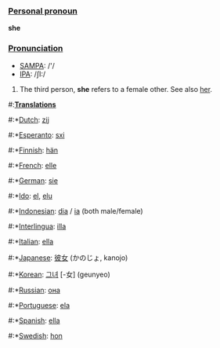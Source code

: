 ===[[Personal pronoun]]===
'''she'''

===[[Pronunciation]]===
*[[w:SAMPA|SAMPA]]: /'/
*[[w:IPA|IPA]]: /ʃI:/

# The third person, '''she''' refers to a female other. See also [[her]].

#:'''[[Translation]]s'''
#:*[[Dutch]]: [[zij]]
#:*[[Esperanto]]: [[sxi]]
#:*[[Finnish]]: [[hän]]
#:*[[French]]: [[elle]]
#:*[[German]]: [[sie]]
#:*[[Ido]]: [[el]], [[elu]]
#:*[[Indonesian]]: [[dia]] / [[ia]] (both male/female)
#:*[[Interlingua]]: [[illa]]
#:*[[Italian]]: [[ella]]
#:*[[Japanese]]: [[彼女]] (かのじょ, kanojo)
#:*[[Korean]]: [[그녀]] [-女] (geunyeo)
#:*[[Russian]]: [[она]]
#:*[[Portuguese]]: [[ela]]
#:*[[Spanish]]: [[ella]]
#:*[[Swedish]]: [[hon]]